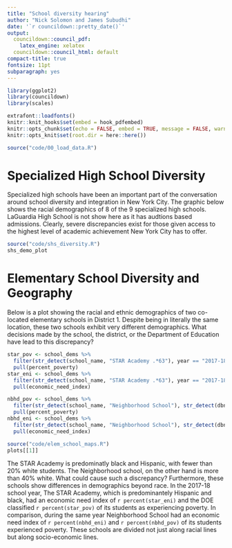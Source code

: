 ```yaml
---
title: "School diversity hearing"
author: "Nick Solomon and James Subudhi"
date: '`r councildown::pretty_date()`'
output: 
  councildown::council_pdf:
    latex_engine: xelatex
  councildown::council_html: default
compact-title: true
fontsize: 11pt
subparagraph: yes
---
```


```r
library(ggplot2)
library(councildown)
library(scales)

extrafont::loadfonts()
knitr::knit_hooks$set(embed = hook_pdfembed)
knitr::opts_chunk$set(echo = FALSE, embed = TRUE, message = FALSE, warning = FALSE)
knitr::opts_knit$set(root.dir = here::here())
```

```r
source("code/00_load_data.R")
```

# Specialized High School Diversity

Specialized high schools have been an important part of the conversation around school diversity and integration in New York City. The graphic below shows the racial demographics of 8 of the 9 specialized high schools. LaGuardia High School is not show here as it has audtions based admissions. Clearly, severe discrepancies exist for those given access to the highest level of academic achievement New York City has to offer.

```r
source("code/shs_diversity.R")
shs_demo_plot
```



# Elementary School Diversity and Geography

Below is a plot showing the racial and ethnic demographics of two co-located elementary schools in District 1. Despite being in literally the same location, these two schools exhibit very different demographics. What decisions made by the school, the district, or the Department of Education have lead to this discrepancy?


```r
star_pov <- school_dems %>% 
  filter(str_detect(school_name, "STAR Academy .*63"), year == "2017-18") %>% 
  pull(percent_poverty)
star_eni <- school_dems %>% 
  filter(str_detect(school_name, "STAR Academy .*63"), year == "2017-18") %>% 
  pull(economic_need_index)

nbhd_pov <- school_dems %>% 
  filter(str_detect(school_name, "Neighborhood School"), str_detect(dbn, "M"), year == "2017-18") %>% 
  pull(percent_poverty)
nbhd_eni <- school_dems %>% 
  filter(str_detect(school_name, "Neighborhood School"), str_detect(dbn, "M"), year == "2017-18") %>% 
  pull(economic_need_index)
```


```r
source("code/elem_school_maps.R")
plots[[1]]
```

The STAR Academy is predominatly black and Hispanic, with fewer than 20% white students. The Neighborhood school, on the other hand is more than 40% white. What could cause such a discrepancy? Furthermore, these schools show differences in demographics beyond race. In the 2017-18 school year, The STAR Academy, which is predominantely Hispanic and black, had an economic need index of `r percent(star_eni)` and the DOE classified `r percent(star_pov)` of its students as experiencing poverty. In comparison, during the same year Neighborhood School had an economic need index of `r percent(nbhd_eni)` and `r percent(nbhd_pov)` of its students experienced poverty. These schools are divided not just along racial lines but along socio-economic lines.


<!-- # Middle School Segregation -->

<!-- This map shows the locations of DOE managed middle schools (where a middle school is any school with a 6th grade) in the city. The shading reflects how racially representative the school is, with darker colors deviating more significantly from the overall frequency distribution of races in New York City middle schools. Clicking on any one of the schools shows the racial breakdown of the school. -->

<!-- ```{r cache = TRUE} -->
<!-- source("code/map_middle_school_div.R") -->
<!-- # diversity_map -->
<!-- ``` -->

<!-- One area in particular shows a startling difference between schools that are very close together. These two schools are close together near the Park Slope neighborhood of Brooklyn -->

<!-- ```{r} -->
<!-- # plots_all_vars <- school_divs %>% -->
<!-- #   left_join(plots, by = "dbn") -->
<!-- #  -->
<!-- # plots_all_vars %>%  -->
<!-- #   filter(str_detect(school_name, "M.S. 51")) %>%  -->
<!-- #   pull(plots) -->
<!-- ``` -->

<!-- ```{r} -->
<!-- # plots_all_vars %>%  -->
<!-- #   filter(str_detect(school_name, "The Math & Science")) %>%  -->
<!-- #   pull(plots) -->
<!-- ``` -->

<!-- Across Flatbush Avenue, these schools in Prospect heights look very different. -->

<!-- ```{r} -->
<!-- # plots_all_vars %>%  -->
<!-- #   filter(str_detect(school_name, "I.S. 340")) %>%  -->
<!-- #   pull(plots) -->
<!-- ``` -->


<!-- ```{r} -->
<!-- # plots_all_vars %>%  -->
<!-- #   filter(str_detect(school_name, "Elijah Stroud")) %>%  -->
<!-- #   pull(plots) -->
<!-- ``` -->


<!-- What DOE policies and procedures and neighborhood demographic and economic characteristics lead to such a discrepancy between schools only a short walk from one another? -->
